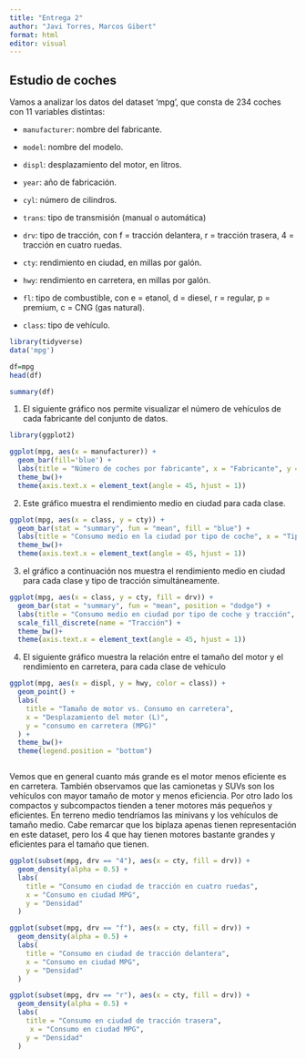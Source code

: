 ```yaml
---
title: "Entrega 2"
author: "Javi Torres, Marcos Gibert"
format: html
editor: visual
---
```


## Estudio de coches

Vamos a analizar los datos del dataset 'mpg', que consta de 234 coches con 11 variables distintas:

-   `manufacturer`: nombre del fabricante.

-   `model`: nombre del modelo.

-   `displ`: desplazamiento del motor, en litros.

-   `year`: año de fabricación.

-   `cyl`: número de cilindros.

-   `trans`: tipo de transmisión (manual o automática)

-   `drv`: tipo de tracción, con f = tracción delantera, r = tracción trasera, 4 = tracción en cuatro ruedas.

-   `cty`: rendimiento en ciudad, en millas por galón.

-   `hwy`: rendimiento en carretera, en millas por galón.

-   `fl`: tipo de combustible, con e = etanol, d = diesel, r = regular, p = premium, c = CNG (gas natural).

-   `class`: tipo de vehículo.

```r
library(tidyverse)
data('mpg')
```

```r
df=mpg
head(df)
```

```r
summary(df)
```

1.  El siguiente gráfico nos permite visualizar el número de vehículos de cada fabricante del conjunto de datos.

```r
library(ggplot2)

ggplot(mpg, aes(x = manufacturer)) +
  geom_bar(fill='blue') +
  labs(title = "Número de coches por fabricante", x = "Fabricante", y = "Número de coches") +
  theme_bw()+
  theme(axis.text.x = element_text(angle = 45, hjust = 1))


```

2.  Este gráfico muestra el rendimiento medio en ciudad para cada clase.

```r

ggplot(mpg, aes(x = class, y = cty)) +
  geom_bar(stat = "summary", fun = "mean", fill = "blue") +
  labs(title = "Consumo medio en la ciudad por tipo de coche", x = "Tipo de coche", y = "Consumo medio en la ciudad (mpg)") +
  theme_bw()+
  theme(axis.text.x = element_text(angle = 45, hjust = 1))


```

3.  el gráfico a continuación nos muestra el rendimiento medio en ciudad para cada clase y tipo de tracción simultáneamente.

```r

ggplot(mpg, aes(x = class, y = cty, fill = drv)) +
  geom_bar(stat = "summary", fun = "mean", position = "dodge") +
  labs(title = "Consumo medio en ciudad por tipo de coche y tracción", x = "Tipo de coche", y = "Consumo medio en ciudad (mpg)") +
  scale_fill_discrete(name = "Tracción") +
  theme_bw()+
  theme(axis.text.x = element_text(angle = 45, hjust = 1))


```

4.  El siguiente gráfico muestra la relación entre el tamaño del motor y el rendimiento en carretera, para cada clase de vehículo

```r

ggplot(mpg, aes(x = displ, y = hwy, color = class)) +
  geom_point() +
  labs(
    title = "Tamaño de motor vs. Consumo en carretera",
    x = "Desplazamiento del motor (L)",
    y = "consumo en carretera (MPG)"
  ) +
  theme_bw()+
  theme(legend.position = "bottom")



```

Vemos que en general cuanto más grande es el motor menos eficiente es en carretera. También observamos que las camionetas y SUVs son los vehículos con mayor tamaño de motor y menos eficiencia. Por otro lado los compactos y subcompactos tienden a tener motores más pequeños y eficientes. En terreno medio tendríamos las minivans y los vehículos de tamaño medio. Cabe remarcar que los biplaza apenas tienen representación en este dataset, pero los 4 que hay tienen motores bastante grandes y eficientes para el tamaño que tienen.

```r

ggplot(subset(mpg, drv == "4"), aes(x = cty, fill = drv)) +
  geom_density(alpha = 0.5) +
  labs(
    title = "Consumo en ciudad de tracción en cuatro ruedas",
    x = "Consumo en ciudad MPG",
    y = "Densidad"
  )

```

```r

ggplot(subset(mpg, drv == "f"), aes(x = cty, fill = drv)) +
  geom_density(alpha = 0.5) +
  labs(
    title = "Consumo en ciudad de tracción delantera",
    x = "Consumo en ciudad MPG",
    y = "Densidad"
  )
```

```r
ggplot(subset(mpg, drv == "r"), aes(x = cty, fill = drv)) +
  geom_density(alpha = 0.5) +
  labs(
    title = "Consumo en ciudad de tracción trasera",
     x = "Consumo en ciudad MPG",
    y = "Densidad"
  )
```
